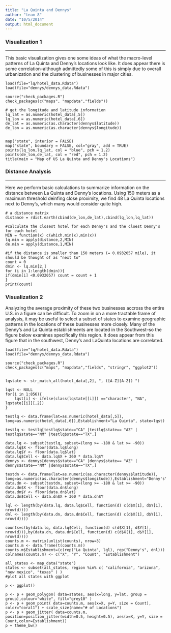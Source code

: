 ```yaml
---
title: "La Quinta and Dennys"
author: "team 8"
date: "10/5/2014"
output: html_document
---
```

### Visualization 1
***
This basic visualization gives one some ideas of what the macro-level patterns of La Quinta and Denny's locations look like. It does appear there is some correlation--although admittedly some of this is simply due to overall urbanization and the clustering of businesses in major cities.

```r1
load(file="lq/hotel_data.Rdata")
load(file="dennys/dennys_data.Rdata")

source("check_packages.R")
check_packages(c("maps", "mapdata","fields"))

# get the longitude and latitude information
lq_lat = as.numeric(hotel_data[,5])
lq_lon = as.numeric(hotel_data[,6])
de_lat = as.numeric(as.character(dennys$latitude))
de_lon = as.numeric(as.character(dennys$longitude))


map("state", interior = FALSE)
map("state", boundary = FALSE, col="gray", add = TRUE)
points(lq_lon,lq_lat, col = "blue", pch = 1.2)
points(de_lon,de_lat, col = "red", pch = 1.2)
title(main = "Map of US La Quinta and Denny's Locations")
```

### Distance Analysis
***
Here  we perform basic calculations to summarize information on the distance between La Quinta and Denny's locations. Using 150 meters as a maximum threshold deinfing close proximity, we find 48 La Quinta locations next to Denny's, which many would consider quite high.

```r2
# a distance matrix
distance = rdist.earth(cbind(de_lon,de_lat),cbind(lq_lon,lq_lat))

#calculate the closest hotel for each Denny's and the cloest Denny's for each hotel
MIN = function(x) c(which.min(x),min(x))
lq.min = apply(distance,2,MIN)
de.min = apply(distance,1,MIN)

#if the distance is smaller than 150 meters (= 0.0932057 mile), it should be thought of as "next to"
count = 0
dmin <- lq.min[2,]
for (i in 1:length(dmin)){
if(dmin[i] <0.0932057) count = count + 1
}
print(count)

```

### Visualization 2

Analyzing the average proximity of these two businesses accross the entire U.S. in a figure can be difficult. To zoom in on a more tractable frame of analysis, it may be useful to select a subset of states to examine geographic patterns in the locations of these businesses more closely. Many of the Denny's and La Quinta establishments are located in the Southwest--so the figure below examines specifically this region. It does appear from this figure that in the southwest, Denny's and LaQuinta locations are correlated. 

```r3
load(file="lq/hotel_data.Rdata")
load(file="dennys/dennys_data.Rdata")

source("check_packages.R")
check_packages(c("maps", "mapdata","fields", "stringr", "ggplot2"))


lqstate <- str_match_all(hotel_data[,2], ", ([A-Z][A-Z]) ")

lqst <- NULL
for(i in 1:856){
	lqst[i] <- ifelse(class(lqstate[[i]]) =="character", "NA", lqstate[[i]][,2])
}

testlq <- data.frame(lat=as.numeric(hotel_data[,5]), long=as.numeric(hotel_data[,6]),Establishment="La Quinta", state=lqst)

testlq <- testlq[testlq$state=="CA" |testlq$state== "AZ" | testlq$state=="NM" |testlq$state=="TX",]

data.lq <- subset(testlq, subset=(long >= -180 & lat >= -90))
data.lq$X <- floor(data.lq$long)
data.lq$Y <- floor(data.lq$lat)
data.lq$Cell <- data.lq$X + 360 * data.lq$Y
dennys <- dennys[dennys$state=="CA" |dennys$state== "AZ" | dennys$state=="NM" |dennys$state=="TX",]

testdn <- data.frame(lat=as.numeric(as.character(dennys$latitude)), long=as.numeric(as.character(dennys$longitude)),Establishment="Denny's")
data.dn <- subset(testdn, subset=(long >= -180 & lat >= -90))
data.dn$X <- floor(data.dn$long)
data.dn$Y <- floor(data.dn$lat)
data.dn$Cell <- data.dn$X + 360 * data.dn$Y

lql <- length(by(data.lq, data.lq$Cell, function(d) c(d$X[1], d$Y[1], nrow(d))))
dnl <- length(by(data.dn, data.dn$Cell, function(d) c(d$X[1], d$Y[1], nrow(d))))

counts=c(by(data.lq, data.lq$Cell, function(d) c(d$X[1], d$Y[1], nrow(d))),by(data.dn, data.dn$Cell, function(d) c(d$X[1], d$Y[1], nrow(d))))
counts.m <- matrix(unlist(counts), nrow=3)
counts.m <- data.frame(t(counts.m))
counts.m$Establishment=(c(rep("La Quinta", lql), rep("Denny's", dnl)))
colnames(counts.m) <- c("X", "Y", "Count", "Establishment")

all_states <- map_data("state")
states <- subset(all_states, region %in% c( "california", "arizona", "new mexico", "texas" ) )
#plot all states with ggplot

p <- ggplot()

p <- p + geom_polygon( data=states, aes(x=long, y=lat, group = group),colour="white", fill="grey10" )
p <- p + geom_point( data=counts.m, aes(x=X, y=Y, size = Count), color="coral1") + scale_size(name="# of Locations")
p <- p + geom_jitter( data=counts.m, position=position_jitter(width=0.5, height=0.5), aes(x=X, y=Y, size = Count,color=Establishment)) 
p + theme_bw()
```


